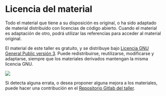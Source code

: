# Licencia del material {.unnumbered}

Todo el material que tiene a su disposición es original, o ha sido adaptado de material distribuido con licencias de código abierto. Cuando el material es adaptación de otro, podrá utilizar las referencias para acceder al material original.

El material de este taller es gratuito, y se distribuye bajo [Licencia GNU General Public versión 3](https://www.gnu.org/licenses/gpl-3.0.en.html). Puede redistribuirse, reutilizarse, modificarse y adaptarse, siempre que los materiales derivados mantengan la misma licencia GNU.

![](imagen/gplv3.png)

Si detecta alguna errata, o desea proponer alguna mejora a los materiales, puede hacer una contribución en el [Repositorio Gitlab del taller](https://gitlab.com/calidada4sms/publico/seca2023_talleR).

